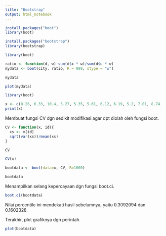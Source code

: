 ```yaml
---
title: "Bootstrap"
output: html_notebook
---
```


```r
install.packages("boot")
library(boot)
```

```r
install.packages("bootstrap")
library(bootstrap)
```

```r
library(boot)

ratio <- function(d, w) sum(d$x * w)/sum(d$u * w)
mydata <- boot(city, ratio, R = 999, stype = "w")

mydata
```
```r
plot(mydata)
```

```r
library(boot)

x <- c(8.26, 6.33, 10.4, 5.27, 5.35, 5.61, 6.12, 6.19, 5.2, 7.01, 8.74, 7.78, 7.02, 6, 6.5, 5.8, 5.12, 7.41, 6.52, 6.21, 12.28, 5.6, 5.38, 6.6, 8.74)
print(x)
```

Membuat fungsi CV dgn sedikit modifikasi agar  dpt diolah oleh fungsi boot.
```r
CV <- function(x, id){
  xs <- x[id]
  sqrt(var(xs))/mean(xs)
}

CV
```

```r
CV(x)
```
```r
bootdata <- boot(data=x, CV, R=1000)

bootdata
```

Menampilkan selang kepercayaan dgn fungsi boot.ci.
```r
boot.ci(bootdata)
```

Nilai percentile ini mendekati hasil sebelumnya, yaitu 0.3092094 dan 0.1602328.

Terakhir, plot grafiknya dgn perintah.
```r
plot(bootdata)
```













